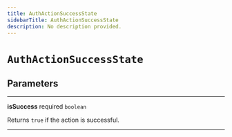 ```yaml
---
title: AuthActionSuccessState
sidebarTitle: AuthActionSuccessState
description: No description provided.
---
```


# `AuthActionSuccessState`

## Parameters

---

**<span className="parameter-name">isSuccess</span>** <span className="optional-status">required</span> <code>boolean</code>

Returns `true` if the action is successful.

---
